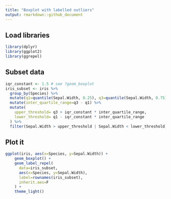 ```yaml
---
title: "Boxplot with labelled outliers"
output: rmarkdown::github_document
---
```


## Load libraries

```r
library(dplyr)
library(ggplot2)
library(ggrepel)
```

## Subset data

```r
iqr_constant <- 1.5 # see ?geom_boxplot
iris_subset <- iris %>% 
  group_by(Species) %>% 
  mutate(q1=quantile(Sepal.Width, 0.25), q3=quantile(Sepal.Width, 0.75)) %>% 
  mutate(inter_quartile_range=q3 - q1) %>%
  mutate(
    upper_threshold= q3 + iqr_constant * inter_quartile_range, 
    lower_threshold= q1 - iqr_constant * inter_quartile_range
  ) %>% 
  filter(Sepal.Width > upper_threshold | Sepal.Width < lower_threshold)
```

## Plot it

```r
ggplot(iris, aes(x=Species, y=Sepal.Width)) + 
    geom_boxplot() + 
    geom_label_repel(
      data=iris_subset, 
      aes(x=Species, y=Sepal.Width), 
      label=rownames(iris_subset), 
      inherit.aes=F
    ) + 
    theme_light()
```
